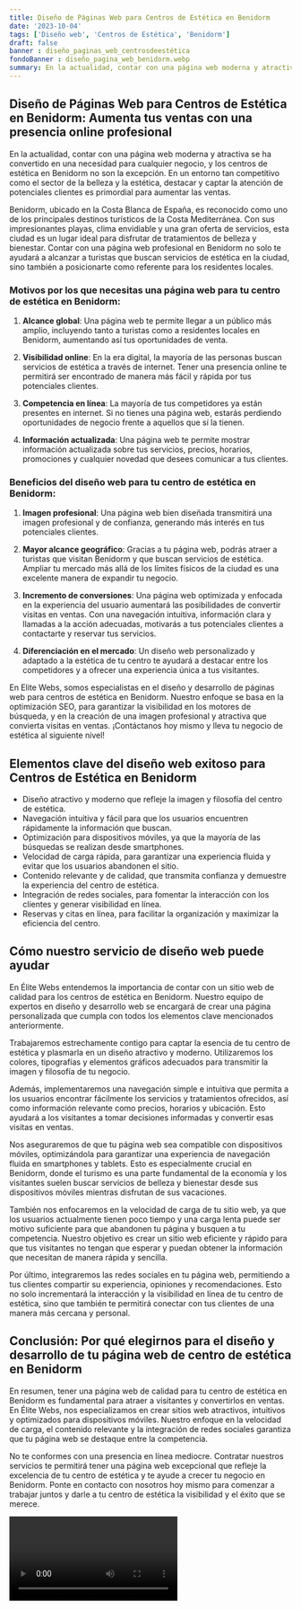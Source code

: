 ```yaml
---
title: Diseño de Páginas Web para Centros de Estética en Benidorm
date: '2023-10-04'
tags: ['Diseño web', 'Centros de Estética', 'Benidorm']
draft: false
banner : diseño_paginas_web_centrosdeestética
fondoBanner : diseño_pagina_web_benidorm.webp
summary: En la actualidad, contar con una página web moderna y atractiva se ha convertido en una necesidad para cualquier negocio, y los centros de estética en Benidorm no son la excepción. En un entorno tan competitivo como el sector de la belleza y la estética, destacar y captar la atención de potenciales clientes es primordial para aumentar las ventas.
---
```


## Diseño de Páginas Web para Centros de Estética en Benidorm: Aumenta tus ventas con una presencia online profesional

En la actualidad, contar con una página web moderna y atractiva se ha convertido en una necesidad para cualquier negocio, y los centros de estética en Benidorm no son la excepción. En un entorno tan competitivo como el sector de la belleza y la estética, destacar y captar la atención de potenciales clientes es primordial para aumentar las ventas.

Benidorm, ubicado en la Costa Blanca de España, es reconocido como uno de los principales destinos turísticos de la Costa Mediterránea. Con sus impresionantes playas, clima envidiable y una gran oferta de servicios, esta ciudad es un lugar ideal para disfrutar de tratamientos de belleza y bienestar. Contar con una página web profesional en Benidorm no solo te ayudará a alcanzar a turistas que buscan servicios de estética en la ciudad, sino también a posicionarte como referente para los residentes locales.

### Motivos por los que necesitas una página web para tu centro de estética en Benidorm:

1. **Alcance global**: Una página web te permite llegar a un público más amplio, incluyendo tanto a turistas como a residentes locales en Benidorm, aumentando así tus oportunidades de venta.

2. **Visibilidad online**: En la era digital, la mayoría de las personas buscan servicios de estética a través de internet. Tener una presencia online te permitirá ser encontrado de manera más fácil y rápida por tus potenciales clientes.

3. **Competencia en línea**: La mayoría de tus competidores ya están presentes en internet. Si no tienes una página web, estarás perdiendo oportunidades de negocio frente a aquellos que sí la tienen.

4. **Información actualizada**: Una página web te permite mostrar información actualizada sobre tus servicios, precios, horarios, promociones y cualquier novedad que desees comunicar a tus clientes.

### Beneficios del diseño web para tu centro de estética en Benidorm:

1. **Imagen profesional**: Una página web bien diseñada transmitirá una imagen profesional y de confianza, generando más interés en tus potenciales clientes.

2. **Mayor alcance geográfico**: Gracias a tu página web, podrás atraer a turistas que visitan Benidorm y que buscan servicios de estética. Ampliar tu mercado más allá de los límites físicos de la ciudad es una excelente manera de expandir tu negocio.

3. **Incremento de conversiones**: Una página web optimizada y enfocada en la experiencia del usuario aumentará las posibilidades de convertir visitas en ventas. Con una navegación intuitiva, información clara y llamadas a la acción adecuadas, motivarás a tus potenciales clientes a contactarte y reservar tus servicios.

4. **Diferenciación en el mercado**: Un diseño web personalizado y adaptado a la estética de tu centro te ayudará a destacar entre los competidores y a ofrecer una experiencia única a tus visitantes.

En Elite Webs, somos especialistas en el diseño y desarrollo de páginas web para centros de estética en Benidorm. Nuestro enfoque se basa en la optimización SEO, para garantizar la visibilidad en los motores de búsqueda, y en la creación de una imagen profesional y atractiva que convierta visitas en ventas. ¡Contáctanos hoy mismo y lleva tu negocio de estética al siguiente nivel!

<GifSeo />

<Cta />

## Elementos clave del diseño web exitoso para Centros de Estética en Benidorm

- Diseño atractivo y moderno que refleje la imagen y filosofía del centro de estética.
- Navegación intuitiva y fácil para que los usuarios encuentren rápidamente la información que buscan.
- Optimización para dispositivos móviles, ya que la mayoría de las búsquedas se realizan desde smartphones.
- Velocidad de carga rápida, para garantizar una experiencia fluida y evitar que los usuarios abandonen el sitio.
- Contenido relevante y de calidad, que transmita confianza y demuestre la experiencia del centro de estética.
- Integración de redes sociales, para fomentar la interacción con los clientes y generar visibilidad en línea.
- Reservas y citas en línea, para facilitar la organización y maximizar la eficiencia del centro.
  
## Cómo nuestro servicio de diseño web puede ayudar

En Élite Webs entendemos la importancia de contar con un sitio web de calidad para los centros de estética en Benidorm. Nuestro equipo de expertos en diseño y desarrollo web se encargará de crear una página personalizada que cumpla con todos los elementos clave mencionados anteriormente.

Trabajaremos estrechamente contigo para captar la esencia de tu centro de estética y plasmarla en un diseño atractivo y moderno. Utilizaremos los colores, tipografías y elementos gráficos adecuados para transmitir la imagen y filosofía de tu negocio.

Además, implementaremos una navegación simple e intuitiva que permita a los usuarios encontrar fácilmente los servicios y tratamientos ofrecidos, así como información relevante como precios, horarios y ubicación. Esto ayudará a los visitantes a tomar decisiones informadas y convertir esas visitas en ventas.

Nos aseguraremos de que tu página web sea compatible con dispositivos móviles, optimizándola para garantizar una experiencia de navegación fluida en smartphones y tablets. Esto es especialmente crucial en Benidorm, donde el turismo es una parte fundamental de la economía y los visitantes suelen buscar servicios de belleza y bienestar desde sus dispositivos móviles mientras disfrutan de sus vacaciones.

También nos enfocaremos en la velocidad de carga de tu sitio web, ya que los usuarios actualmente tienen poco tiempo y una carga lenta puede ser motivo suficiente para que abandonen tu página y busquen a tu competencia. Nuestro objetivo es crear un sitio web eficiente y rápido para que tus visitantes no tengan que esperar y puedan obtener la información que necesitan de manera rápida y sencilla.

Por último, integraremos las redes sociales en tu página web, permitiendo a tus clientes compartir su experiencia, opiniones y recomendaciones. Esto no solo incrementará la interacción y la visibilidad en línea de tu centro de estética, sino que también te permitirá conectar con tus clientes de una manera más cercana y personal.

## Conclusión: Por qué elegirnos para el diseño y desarrollo de tu página web de centro de estética en Benidorm

En resumen, tener una página web de calidad para tu centro de estética en Benidorm es fundamental para atraer a visitantes y convertirlos en ventas. En Élite Webs, nos especializamos en crear sitios web atractivos, intuitivos y optimizados para dispositivos móviles. Nuestro enfoque en la velocidad de carga, el contenido relevante y la integración de redes sociales garantiza que tu página web se destaque entre la competencia.

No te conformes con una presencia en línea mediocre. Contratar nuestros servicios te permitirá tener una página web excepcional que refleje la excelencia de tu centro de estética y te ayude a crecer tu negocio en Benidorm. Ponte en contacto con nosotros hoy mismo para comenzar a trabajar juntos y darle a tu centro de estética la visibilidad y el éxito que se merece.

<Video />

<CtaBot job='Centros de Estética' city='Benidorm'/>

<Gmaps query='Benidorm+españa+maps' />